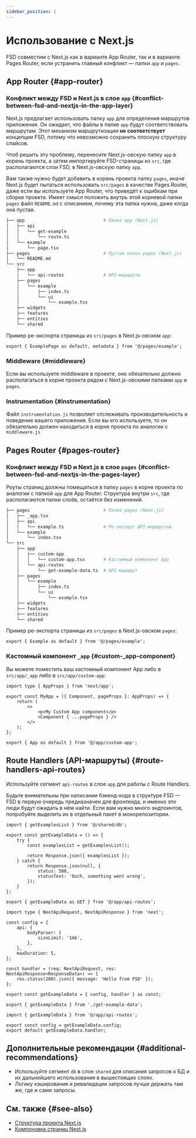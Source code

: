 ```yaml
---
sidebar_position: 1
---
```



# Использование с Next.js

FSD совместим с Next.js как в варианте App Router, так и в варианте Pages Router, если устранить главный конфликт — папки `app` и `pages`.

## App Router {#app-router}

### Конфликт между FSD и Next.js в слое `app` {#conflict-between-fsd-and-nextjs-in-the-app-layer}

Next.js предлагает использовать папку `app` для определения маршрутов приложения. Он ожидает, что файлы в папке `app` будут соответствовать маршрутам. Этот механизм маршрутизации **не соответствует** концепции FSD, потому что невозможно сохранить плоскую структуру слайсов.

Чтоб решить эту проблему, перенесите Next.js-овскую папку `app` в корень проекта, а затем импортируйте FSD-страницы из `src`, где располагаются слои FSD, в Next.js-овскую папку `app`.

Вам также нужно будет добавить в корень проекта папку `pages`, иначе Next.js будет пытаться использовать `src/pages` в качестве Pages Router, даже если вы используете App Router, что приведёт к ошибкам при сборке проекта. Имеет смысл положить внутрь этой корневой папки `pages` файл `README.md` с описанием, почему эта папка нужна, даже когда она пустая.

```sh
├── app                              # Папка app (Next.js)
│   ├── api
│   │   └── get-example
│   │       └── route.ts
│   └── example
│       └── page.tsx
├── pages                            # Пустая папка pages (Next.js)
│   └── README.md
└── src
    ├── app
    │   └── api-routes               # API-маршруты
    ├── pages
    │   └── example
    │       ├── index.ts
    │       └── ui
    │           └── example.tsx
    ├── widgets
    ├── features
    ├── entities
    └── shared
```

Пример ре-экспорта страницы из `src/pages` в Next.js-овском `app`:

```tsx title="app/example/page.tsx"
export { ExamplePage as default, metadata } from '@/pages/example';
```

### Middleware {#middleware}

Если вы используете middleware в проекте, оно обязательно должно располагаться в корне проекта рядом с Next.js-овскими папками `app` и `pages`.

### Instrumentation {#instrumentation}

Файл `instrumentation.js` позволяет отслеживать производительность и поведение вашего приложения. Если вы его используете, то он обязательно должен находиться в корне проекта по аналогии с `middleware.js`

## Pages Router {#pages-router}

### Конфликт между FSD и Next.js в слое `pages` {#conflict-between-fsd-and-nextjs-in-the-pages-layer}

Роуты страниц должны помещаться в папку `pages` в корне проекта по аналогии с папкой `app` для App Router. Структура внутри `src`, где располагаются папки слоёв, остаётся без изменений.

```sh
├── pages                            # Папка pages (Next.js)
│   ├── _app.tsx
│   ├── api
│   │   └── example.ts               # Ре-экспорт API-маршрутов
│   └── example
│       └── index.tsx
└── src
    ├── app
    │   ├── custom-app
    │   │   └── custom-app.tsx       # Кастомный компонент App
    │   └── api-routes
    │       └── get-example-data.ts  # API-маршрут
    ├── pages
    │   └── example
    │       ├── index.ts
    │       └── ui
    │           └── example.tsx
    ├── widgets
    ├── features
    ├── entities
    └── shared
```

Пример ре-экспорта страницы из `src/pages` в Next.js-овском `pages`:

```tsx title="pages/example/index.tsx"
export { Example as default } from '@/pages/example';
```

### Кастомный компонент `_app` {#custom-_app-component}

Вы можете поместить ваш кастомный компонент App либо в `src/app/_app` либо в `src/app/custom-app`:

```tsx title="src/app/custom-app/custom-app.tsx"
import type { AppProps } from 'next/app';

export const MyApp = ({ Component, pageProps }: AppProps) => {
    return (
        <>
            <p>My Custom App component</p>
            <Component { ...pageProps } />
        </>
    );
};
```

```tsx title="pages/_app.tsx"
export { App as default } from '@/app/custom-app';
```

## Route Handlers (API-маршруты) {#route-handlers-api-routes}

Используйте сегмент `api-routes` в слое `app` для работы c Route Handlers.

Будьте внимательны при написании бэкенд-кода в структуре FSD — FSD в первую очередь предназначен для фронтенда, и именно это люди будут ожидать в нём найти. Если вам нужно много эндпоинтов, попробуйте выделить их в отдельный пакет в монорепозитории.

<Tabs>

<TabItem value="app-router" label="App Router">

```tsx title="src/app/api-routes/get-example-data.ts"
import { getExamplesList } from '@/shared/db';

export const getExampleData = () => {
    try {
        const examplesList = getExamplesList();

        return Response.json({ examplesList });
    } catch {
        return Response.json(null, {
            status: 500,
            statusText: 'Ouch, something went wrong',
        });
    }
};
```

```tsx title="app/api/example/route.ts"
export { getExampleData as GET } from '@/app/api-routes';
```

</TabItem>

<TabItem value="pages-router" label="Pages Router">

```tsx title="src/app/api-routes/get-example-data.ts"
import type { NextApiRequest, NextApiResponse } from 'next';

const config = {
    api: {
        bodyParser: {
            sizeLimit: '1mb',
        },
    },
    maxDuration: 5,
};

const handler = (req: NextApiRequest, res: NextApiResponse<ResponseData>) => {
    res.status(200).json({ message: 'Hello from FSD' });
};

export const getExampleData = { config, handler } as const;
```

```tsx title="src/app/api-routes/index.ts"
export { getExampleData } from './get-example-data';
```

```tsx title="app/api/example.ts"
import { getExampleData } from '@/app/api-routes';

export const config = getExampleData.config;
export default getExampleData.handler;
```

</TabItem>

</Tabs>

## Дополнительные рекомендации {#additional-recommendations}

- Используйте сегмент `db` в слое `shared` для описания запросов к БД и их дальнейшего использования в вышестоящих слоях.
- Логику кэширования и ревалидации запросов лучше держать там же, где и сами запросы.

## См. также {#see-also}

- [Структура проекта Next.js](https://nextjs.org/docs/app/getting-started/project-structure)
- [Компоновка страниц Next.js](https://nextjs.org/docs/app/getting-started/layouts-and-pages)

[project-knowledge]: /docs/about/understanding/knowledge-types
[ext-app-router-stackblitz]: https://stackblitz.com/edit/stackblitz-starters-aiez55?file=README.md
